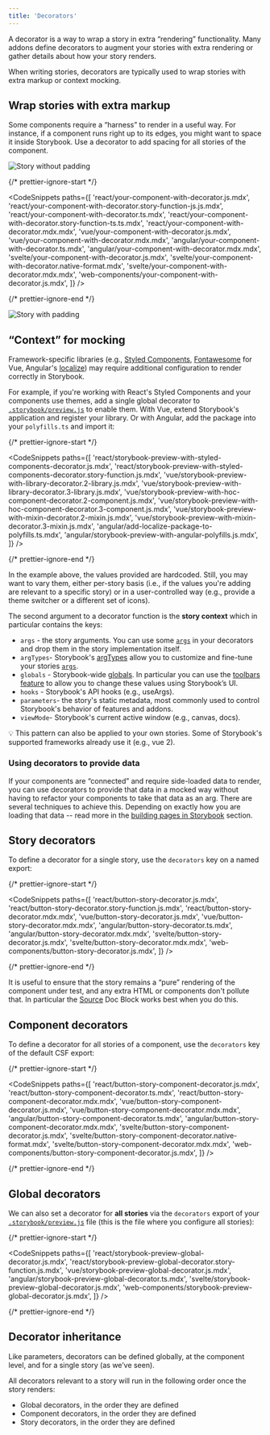```yaml
---
title: 'Decorators'
---
```


A decorator is a way to wrap a story in extra “rendering” functionality. Many addons define decorators to augment your stories with extra rendering or gather details about how your story renders.

When writing stories, decorators are typically used to wrap stories with extra markup or context mocking.

## Wrap stories with extra markup

Some components require a “harness” to render in a useful way. For instance, if a component runs right up to its edges, you might want to space it inside Storybook. Use a decorator to add spacing for all stories of the component.

![Story without padding](./decorators-no-padding.png)

{/* prettier-ignore-start */}

<CodeSnippets
  paths={[
    'react/your-component-with-decorator.js.mdx',
    'react/your-component-with-decorator.story-function-js.js.mdx',
    'react/your-component-with-decorator.ts.mdx',
    'react/your-component-with-decorator.story-function-ts.ts.mdx',
    'react/your-component-with-decorator.mdx.mdx',
    'vue/your-component-with-decorator.js.mdx',
    'vue/your-component-with-decorator.mdx.mdx',
    'angular/your-component-with-decorator.ts.mdx',
    'angular/your-component-with-decorator.mdx.mdx',
    'svelte/your-component-with-decorator.js.mdx',
    'svelte/your-component-with-decorator.native-format.mdx',
    'svelte/your-component-with-decorator.mdx.mdx',
    'web-components/your-component-with-decorator.js.mdx',
  ]}
/>

{/* prettier-ignore-end */}

![Story with padding](./decorators-padding.png)

## “Context” for mocking

Framework-specific libraries (e.g., [Styled Components](https://styled-components.com/), [Fontawesome](https://github.com/FortAwesome/vue-fontawesome) for Vue, Angular's [localize](https://angular.io/api/localize)) may require additional configuration to render correctly in Storybook.

For example, if you're working with React's Styled Components and your components use themes, add a single global decorator to [`.storybook/preview.js`](../configure/overview.mdx#configure-story-rendering) to enable them. With Vue, extend Storybook's application and register your library. Or with Angular, add the package into your `polyfills.ts` and import it:

{/* prettier-ignore-start */}

<CodeSnippets
  paths={[
    'react/storybook-preview-with-styled-components-decorator.js.mdx',
    'react/storybook-preview-with-styled-components-decorator.story-function.js.mdx',
    'vue/storybook-preview-with-library-decorator.2-library.js.mdx',
    'vue/storybook-preview-with-library-decorator.3-library.js.mdx',
    'vue/storybook-preview-with-hoc-component-decorator.2-component.js.mdx',
    'vue/storybook-preview-with-hoc-component-decorator.3-component.js.mdx',
    'vue/storybook-preview-with-mixin-decorator.2-mixin.js.mdx',
    'vue/storybook-preview-with-mixin-decorator.3-mixin.js.mdx',
    'angular/add-localize-package-to-polyfills.ts.mdx',
    'angular/storybook-preview-with-angular-polyfills.js.mdx',
  ]}
/>

{/* prettier-ignore-end */}

In the example above, the values provided are hardcoded. Still, you may want to vary them, either per-story basis (i.e., if the values you're adding are relevant to a specific story) or in a user-controlled way (e.g., provide a theme switcher or a different set of icons).

The second argument to a decorator function is the **story context** which in particular contains the keys:

- `args` - the story arguments. You can use some [`args`](./args.mdx) in your decorators and drop them in the story implementation itself.
- `argTypes`- Storybook's [argTypes](../api/argtypes.mdx) allow you to customize and fine-tune your stories [`args`](./args.mdx).
- `globals` - Storybook-wide [globals](../essentials/toolbars-and-globals.mdx#globals). In particular you can use the [toolbars feature](../essentials/toolbars-and-globals.mdx#global-types-toolbar-annotations) to allow you to change these values using Storybook’s UI.
- `hooks` - Storybook's API hooks (e.g., useArgs).
- `parameters`- the story's static metadata, most commonly used to control Storybook's behavior of features and addons.
- `viewMode`- Storybook's current active window (e.g., canvas, docs).

<div class="aside">
💡 This pattern can also be applied to your own stories. Some of Storybook's supported frameworks already use it (e.g., vue 2).
</div>

### Using decorators to provide data

If your components are “connected” and require side-loaded data to render, you can use decorators to provide that data in a mocked way without having to refactor your components to take that data as an arg. There are several techniques to achieve this. Depending on exactly how you are loading that data -- read more in the [building pages in Storybook](./build-pages-with-storybook.mdx) section.

## Story decorators

To define a decorator for a single story, use the `decorators` key on a named export:

{/* prettier-ignore-start */}

<CodeSnippets
  paths={[
    'react/button-story-decorator.js.mdx',
    'react/button-story-decorator.story-function.js.mdx',
    'react/button-story-decorator.mdx.mdx',
    'vue/button-story-decorator.js.mdx',
    'vue/button-story-decorator.mdx.mdx',
    'angular/button-story-decorator.ts.mdx',
    'angular/button-story-decorator.mdx.mdx',
    'svelte/button-story-decorator.js.mdx',
    'svelte/button-story-decorator.mdx.mdx',
    'web-components/button-story-decorator.js.mdx',
  ]}
/>

{/* prettier-ignore-end */}

It is useful to ensure that the story remains a “pure” rendering of the component under test, and any extra HTML or components don't pollute that. In particular the [Source](../writing-docs/doc-block-source.mdx) Doc Block works best when you do this.

## Component decorators

To define a decorator for all stories of a component, use the `decorators` key of the default CSF export:

{/* prettier-ignore-start */}

<CodeSnippets
  paths={[
    'react/button-story-component-decorator.js.mdx',
    'react/button-story-component-decorator.ts.mdx',
    'react/button-story-component-decorator.mdx.mdx',
    'vue/button-story-component-decorator.js.mdx',
    'vue/button-story-component-decorator.mdx.mdx',
    'angular/button-story-component-decorator.ts.mdx',
    'angular/button-story-component-decorator.mdx.mdx',
    'svelte/button-story-component-decorator.js.mdx',
    'svelte/button-story-component-decorator.native-format.mdx',
    'svelte/button-story-component-decorator.mdx.mdx',
    'web-components/button-story-component-decorator.js.mdx',
  ]}
/>

{/* prettier-ignore-end */}

## Global decorators

We can also set a decorator for **all stories** via the `decorators` export of your [`.storybook/preview.js`](../configure/overview.mdx#configure-story-rendering) file (this is the file where you configure all stories):

{/* prettier-ignore-start */}

<CodeSnippets
  paths={[
    'react/storybook-preview-global-decorator.js.mdx',
    'react/storybook-preview-global-decorator.story-function.js.mdx',
    'vue/storybook-preview-global-decorator.js.mdx',
    'angular/storybook-preview-global-decorator.ts.mdx',
    'svelte/storybook-preview-global-decorator.js.mdx',
    'web-components/storybook-preview-global-decorator.js.mdx',
  ]}
/>

{/* prettier-ignore-end */}

## Decorator inheritance

Like parameters, decorators can be defined globally, at the component level, and for a single story (as we’ve seen).

All decorators relevant to a story will run in the following order once the story renders:

- Global decorators, in the order they are defined
- Component decorators, in the order they are defined
- Story decorators, in the order they are defined